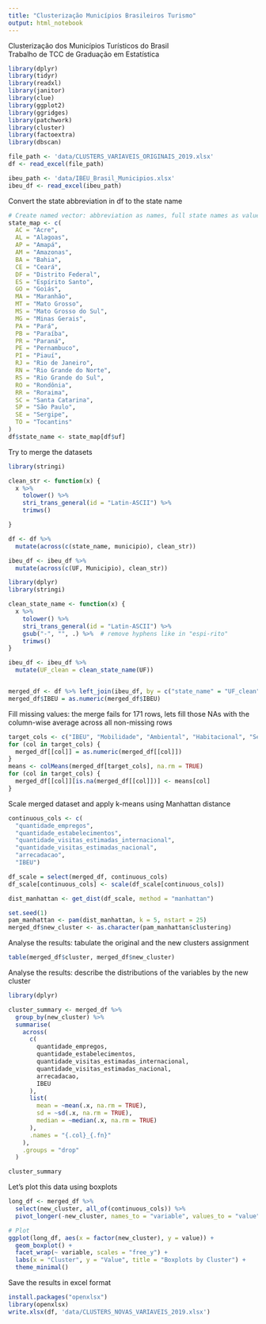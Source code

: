 ```yaml
---
title: "Clusterização Municípios Brasileiros Turismo"
output: html_notebook
---
```


Clusterização dos Municípios Turísticos do Brasil  
Trabalho de TCC de Graduação em Estatística

```r
library(dplyr)
library(tidyr)
library(readxl)
library(janitor)
library(clue)
library(ggplot2)
library(ggridges)
library(patchwork)
library(cluster)
library(factoextra)
library(dbscan)

file_path <- 'data/CLUSTERS_VARIAVEIS_ORIGINAIS_2019.xlsx'
df <- read_excel(file_path)

ibeu_path <- 'data/IBEU_Brasil_Municipios.xlsx'
ibeu_df <- read_excel(ibeu_path)
```


Convert the state abbreviation in df to the state name

```r
# Create named vector: abbreviation as names, full state names as values
state_map <- c(
  AC = "Acre",
  AL = "Alagoas",
  AP = "Amapá",
  AM = "Amazonas",
  BA = "Bahia",
  CE = "Ceará",
  DF = "Distrito Federal",
  ES = "Espírito Santo",
  GO = "Goiás",
  MA = "Maranhão",
  MT = "Mato Grosso",
  MS = "Mato Grosso do Sul",
  MG = "Minas Gerais",
  PA = "Pará",
  PB = "Paraíba",
  PR = "Paraná",
  PE = "Pernambuco",
  PI = "Piauí",
  RJ = "Rio de Janeiro",
  RN = "Rio Grande do Norte",
  RS = "Rio Grande do Sul",
  RO = "Rondônia",
  RR = "Roraima",
  SC = "Santa Catarina",
  SP = "São Paulo",
  SE = "Sergipe",
  TO = "Tocantins"
)
df$state_name <- state_map[df$uf]

```

Try to merge the datasets

```r
library(stringi)

clean_str <- function(x) {
  x %>%
    tolower() %>%
    stri_trans_general(id = "Latin-ASCII") %>%
    trimws()

}

df <- df %>%
  mutate(across(c(state_name, municipio), clean_str))

ibeu_df <- ibeu_df %>%
  mutate(across(c(UF, Municipio), clean_str))

library(dplyr)
library(stringi)

clean_state_name <- function(x) {
  x %>%
    tolower() %>%
    stri_trans_general(id = "Latin-ASCII") %>%
    gsub("-", "", .) %>%  # remove hyphens like in "espi-rito"
    trimws()
}

ibeu_df <- ibeu_df %>%
  mutate(UF_clean = clean_state_name(UF))


merged_df <- df %>% left_join(ibeu_df, by = c("state_name" = "UF_clean", "municipio" = "Municipio"))
merged_df$IBEU = as.numeric(merged_df$IBEU)
```

Fill missing values: the merge fails for 171 rows, lets fill those NAs with the column-wise average across all non-missing rows

```r
target_cols <- c("IBEU", "Mobilidade", "Ambiental", "Habitacional", "Serviços", "Insfraestrutura")
for (col in target_cols) {
  merged_df[[col]] = as.numeric(merged_df[[col]])
}
means <- colMeans(merged_df[target_cols], na.rm = TRUE)
for (col in target_cols) {
  merged_df[[col]][is.na(merged_df[[col]])] <- means[col]
}

```

Scale merged dataset and apply k-means using Manhattan distance

```r
continuous_cols <- c(
  "quantidade_empregos",
  "quantidade_estabelecimentos",
  "quantidade_visitas_estimadas_internacional",
  "quantidade_visitas_estimadas_nacional",
  "arrecadacao",
  "IBEU")

df_scale = select(merged_df, continuous_cols)
df_scale[continuous_cols] <- scale(df_scale[continuous_cols])

dist_manhattan <- get_dist(df_scale, method = "manhattan")

set.seed(1)
pam_manhattan <- pam(dist_manhattan, k = 5, nstart = 25)
merged_df$new_cluster <- as.character(pam_manhattan$clustering)

```

Analyse the results: tabulate the original and the new clusters assignment

```r
table(merged_df$cluster, merged_df$new_cluster)

```


Analyse the results: describe the distributions of the variables by the new cluster

```r
library(dplyr)

cluster_summary <- merged_df %>%
  group_by(new_cluster) %>%
  summarise(
    across(
      c(
        quantidade_empregos,
        quantidade_estabelecimentos,
        quantidade_visitas_estimadas_internacional,
        quantidade_visitas_estimadas_nacional,
        arrecadacao,
        IBEU
      ),
      list(
        mean = ~mean(.x, na.rm = TRUE),
        sd = ~sd(.x, na.rm = TRUE),
        median = ~median(.x, na.rm = TRUE)
      ),
      .names = "{.col}_{.fn}"
    ),
    .groups = "drop"
  )

cluster_summary
```

Let's plot this data using boxplots

```r
long_df <- merged_df %>%
  select(new_cluster, all_of(continuous_cols)) %>%
  pivot_longer(-new_cluster, names_to = "variable", values_to = "value")

# Plot
ggplot(long_df, aes(x = factor(new_cluster), y = value)) +
  geom_boxplot() +
  facet_wrap(~ variable, scales = "free_y") +
  labs(x = "Cluster", y = "Value", title = "Boxplots by Cluster") +
  theme_minimal()
```

Save the results in excel format

```r
install.packages("openxlsx")
library(openxlsx)
write.xlsx(df, 'data/CLUSTERS_NOVAS_VARIAVEIS_2019.xlsx')
```

